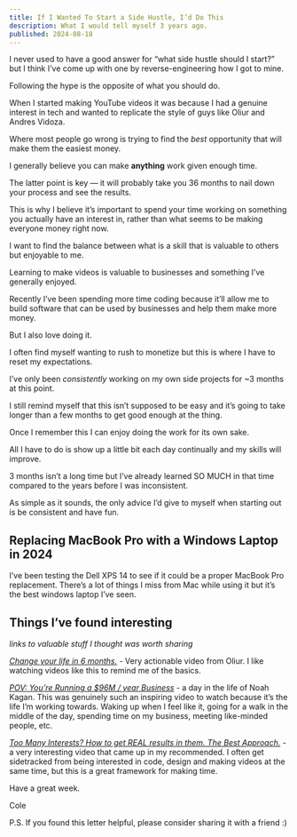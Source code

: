 ```yaml
---
title: If I Wanted To Start a Side Hustle, I’d Do This
description: What I would tell myself 3 years ago.
published: 2024-08-18
---
```


I never used to have a good answer for “what side hustle should I start?” but I think I’ve come up with one by reverse-engineering how I got to mine.

Following the hype is the opposite of what you should do.

When I started making YouTube videos it was because I had a genuine interest in tech and wanted to replicate the style of guys like Oliur and Andres Vidoza.

Where most people go wrong is trying to find the _best_ opportunity that will make them the easiest money.

I generally believe you can make **anything** work given enough time.

The latter point is key — it will probably take you 36 months to nail down your process and see the results.

This is why I believe it’s important to spend your time working on something you actually have an interest in, rather than what seems to be making everyone money right now.

I want to find the balance between what is a skill that is valuable to others but enjoyable to me.

Learning to make videos is valuable to businesses and something I’ve generally enjoyed.

Recently I’ve been spending more time coding because it’ll allow me to build software that can be used by businesses and help them make more money.

But I also love doing it.

I often find myself wanting to rush to monetize but this is where I have to reset my expectations.

I’ve only been _consistently_ working on my own side projects for ~3 months at this point.

I still remind myself that this isn’t supposed to be easy and it’s going to take longer than a few months to get good enough at the thing.

Once I remember this I can enjoy doing the work for its own sake.

All I have to do is show up a little bit each day continually and my skills will improve.

3 months isn’t a long time but I’ve already learned SO MUCH in that time compared to the years before I was inconsistent.

As simple as it sounds, the only advice I’d give to myself when starting out is be consistent and have fun.

## Replacing MacBook Pro with a Windows Laptop in 2024

I’ve been testing the Dell XPS 14 to see if it could be a proper MacBook Pro replacement. There’s a lot of things I miss from Mac while using it but it’s the best windows laptop I’ve seen.

<VideoPlayer url="https://youtu.be/TMxRKXySKwU" />

## Things I’ve found interesting

_links to valuable stuff I thought was worth sharing_

[_Change your life in 6 months._](https://www.youtube.com/watch?v=2rT7WWEtVZg) - Very actionable video from Oliur. I like watching videos like this to remind me of the basics.

[_POV: You’re Running a $96M / year Business_](https://www.youtube.com/watch?v=iQ7oJRgj1-4) - a day in the life of Noah Kagan. This was genuinely such an inspiring video to watch because it’s the life I’m working towards. Waking up when I feel like it, going for a walk in the middle of the day, spending time on my business, meeting like-minded people, etc.

[_Too Many Interests? How to get REAL results in them. The Best Approach._](https://www.youtube.com/watch?v=wTnsjmsgJS8) - a very interesting video that came up in my recommended. I often get sidetracked from being interested in code, design and making videos at the same time, but this is a great framework for making time.

Have a great week.

Cole

P.S. If you found this letter helpful, please consider sharing it with a friend :)
